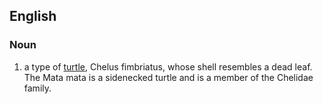 ==English==
===Noun===
#a type of [[turtle]], Chelus fimbriatus, whose shell resembles a dead leaf.  The Mata mata is a sidenecked turtle and is a member of the Chelidae family.